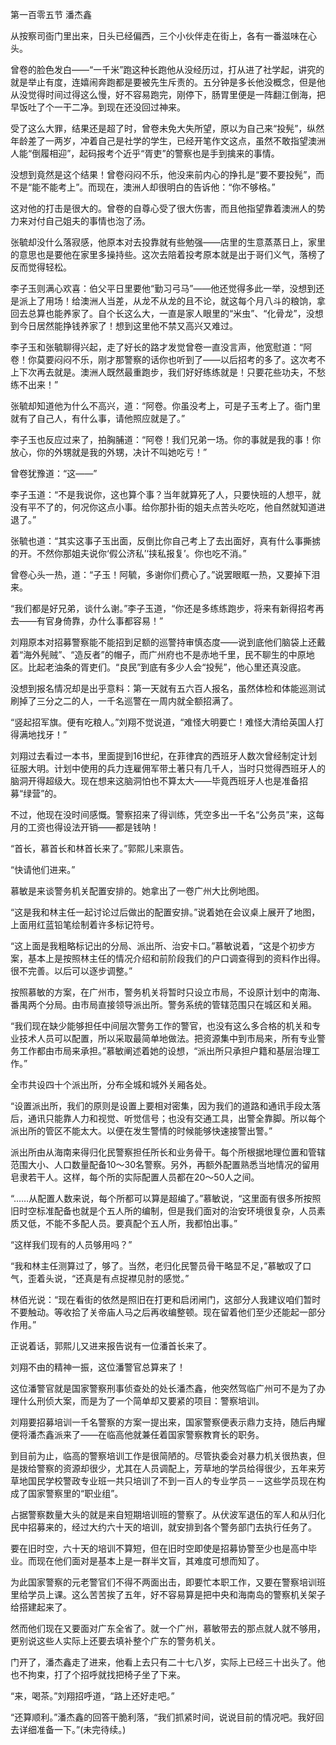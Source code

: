 

第一百零五节 潘杰鑫

从按察司衙门里出来，日头已经偏西，三个小伙伴走在街上，各有一番滋味在心头。

曾卷的脸色发白――“一千米”跑这种长跑他从没经历过，打从进了社学起，讲究的就是举止有度，连嬉闹奔跑都是要被先生斥责的。五分钟是多长他没概念，但是他从没觉得时间过得这么慢，好不容易跑完，刚停下，肠胃里便是一阵翻江倒海，把早饭吐了个一干二净。到现在还没回过神来。

受了这么大罪，结果还是超了时，曾卷未免大失所望，原以为自己来“投髡”，纵然年龄差了一两岁，冲着自己是社学的学生，已经开笔作文这点，虽然不敢指望澳洲人能“倒履相迎”，起码报考个近乎“胥吏”的警察也是手到擒来的事情。

没想到竟然是这个结果！曾卷闷闷不乐，他没来前内心的挣扎是“要不要投髡”，而不是“能不能考上”。而现在，澳洲人却很明白的告诉他：“你不够格。”

这对他的打击是很大的。曾卷的自尊心受了很大伤害，而且他指望靠着澳洲人的势力来对付自己姐夫的事情也泡了汤。

张毓却没什么落寂感，他原本对去投靠就有些勉强――店里的生意蒸蒸日上，家里的意思也是要他在家里多操持些。这次去陪着投考原本就是出于哥们义气，落榜了反而觉得轻松。

李子玉则满心欢喜：伯父平日里要他“勤习弓马”――他还觉得多此一举，没想到还是派上了用场！给澳洲人当差，从龙不从龙的且不论，就这每个月八斗的粮饷，拿回去总算也能养家了。自个长这么大，一直是家人眼里的“米虫”、“化骨龙”，没想到今日居然能挣钱养家了！想到这里他不禁又高兴又难过。

李子玉和张毓聊得兴起，走了好长的路才发觉曾卷一直没言声，他宽慰道：“阿卷！你莫要闷闷不乐，刚才那警察的话你也听到了――以后招考的多了。这次考不上下次再去就是。澳洲人既然最重跑步，我们好好练练就是！只要花些功夫，不愁练不出来！”

张毓却知道他为什么不高兴，道：“阿卷。你虽没考上，可是子玉考上了。衙门里就有了自己人，有什么事，请他照应就是了。”

李子玉也反应过来了，拍胸脯道：“阿卷！我们兄弟一场。你的事就是我的事！你放心，你的外甥就是我的外甥，决计不叫她吃亏！”

曾卷犹豫道：“这――”

李子玉道：“不是我说你，这也算个事？当年就算死了人，只要快班的人想平，就没有平不了的，何况你这点小事。给你那扑街的姐夫点苦头吃吃，他自然就知道进退了。”

张毓也道：“其实这事子玉出面，反倒比你自己考上了去出面好，真有什么事撕掳的开。不然你那姐夫说你‘假公济私’‘挟私报复’。你也吃不消。”

曾卷心头一热，道：“子玉！阿毓，多谢你们费心了。”说罢眼眶一热，又要掉下泪来。

“我们都是好兄弟，谈什么谢。”李子玉道，“你还是多练练跑步，将来有新得招考再去――有官身倚靠，办什么事都容易！”

刘翔原本对招募警察能不能招到足额的巡警持审慎态度――说到底他们脑袋上还戴着“海外髡贼”、“造反者”的帽子，而广州府也不是赤地千里，民不聊生的中原地区。比起老油条的胥吏们。“良民”到底有多少人会“投髡”，他心里还真没底。

没想到报名情况却是出乎意料：第一天就有五六百人报名，虽然体检和体能巡测试刷掉了三分之二的人，一千名巡警在一周内就全额招满了。

“竖起招军旗。便有吃粮人。”刘翔不觉说道，“难怪大明要亡！难怪大清给英国人打得满地找牙！”

刘翔过去看过一本书，里面提到16世纪，在菲律宾的西班牙人数次曾经制定计划征服大明。计划中使用的兵力连雇佣军带土著只有几千人，当时只觉得西班牙人的脑洞开得超级大。现在想来这脑洞怕也不算太大――毕竟西班牙人也是准备招募“绿营”的。

不过，他现在没时间感慨。警察招来了得训练，凭空多出一千名“公务员”来，这每月的工资也得设法开销――都是钱呐！

“首长，慕首长和林首长来了。”郭熙儿来禀告。

“快请他们进来。”

慕敏是来谈警务机关配置安排的。她拿出了一卷广州大比例地图。

“这是我和林主任一起讨论过后做出的配置安排。”说着她在会议桌上展开了地图，上面用红蓝铅笔绘制着许多标记符号。

“这上面是我粗略标记出的分局、派出所、治安卡口。”慕敏说着，“这是个初步方案，基本上是按照林主任的情况介绍和前阶段我们的户口调查得到的资料作出得。很不完善。以后可以逐步调整。”

按照慕敏的方案，在广州市，警务机关将暂时只设立市局，不设原计划中的南海、番禺两个分局。由市局直接领导派出所。警务系统的管辖范围只在城区和关厢。

“我们现在缺少能够担任中间层次警务工作的警官，也没有这么多合格的机关和专业技术人员可以配置，所以采取最简单地做法。把资源集中到市局来，所有专业警务工作都由市局来承担。”慕敏阐述着她的设想，“派出所只承担户籍和基层治理工作。”

全市共设四十个派出所，分布全城和城外关厢各处。

“设置派出所，我们的原则是设置上要相对密集，因为我们的道路和通讯手段太落后，通讯只能靠人力和视觉、听觉信号；也没有交通工具，出警全靠脚。所以每个派出所的管区不能太大。以便在发生警情的时候能够快速接警出警。”

派出所由从海南来得归化民警察担任所长和业务骨干。每个所根据地理位置和管辖范围大小、人口数量配备10～30名警察。另外，再额外配置熟悉当地情况的留用皂隶若干人。这样，每个所的实际配置人员都在20～50人之间。

“……从配置人数来说，每个所都可以算是超编了。”慕敏说，“这里面有很多所按照旧时空标准配备也就是个五人所的编制，但是我们面对的治安环境很复杂，人员素质又低，不能不多配人员。要真配个五人所，我都怕出事。”

“这样我们现有的人员够用吗？”

“我和林主任测算过了，够了。当然，老归化民警员骨干略显不足，”慕敏叹了口气，歪着头说，“还真是有点捉襟见肘的感觉。”

林佰光说：“现在看街的依然是照旧在打更和启闭闸门，这部分人我建议咱们暂时不要触动。等收拾了关帝庙人马之后再收编整顿。现在留着他们至少还能起一部分作用。”

正说着话，郭熙儿又进来报告说有一位潘首长来了。

刘翔不由的精神一振，这位潘警官总算来了！

这位潘警官就是国家警察刑事侦查处的处长潘杰鑫，他突然驾临广州可不是为了办理什么刑侦大案，而是为了一个简单却又要紧的项目：警察培训。

刘翔要招募培训一千名警察的方案一提出来，国家警察便表示鼎力支持，随后冉耀便将潘杰鑫派来了――在临高他就兼任着国家警察教育长的职务。

到目前为止，临高的警察培训工作是很简陋的。尽管执委会对暴力机关很热衷，但是拨给警察的资源却很少，尤其在人员调配上，芳草地的学员给得很少，五年来芳草地国民学校警政专业班一共只培训了不到一百人的专业学员－－这些学员现在构成了国家警察里的“职业组”。

占据警察数量大头的就是来自短期培训班的警察了。从伏波军退伍的军人和从归化民中招募来的，经过大约六十天的培训，就安排到各个警务部门去执行任务了。

要在旧时空，六十天的培训不算短，但在旧时空即使是招募协警至少也是高中毕业。而现在他们面对是基本上是一群半文盲，其难度可想而知了。

为此国家警察的元老警官们不得不两面出击，即要忙本职工作，又要在警察培训班里给学员上课。这么苦苦挨了五年，好不容易算是把中央和海南岛的警察机关架子给搭建起来了。

然而他们现在又要面对广东全省了。就一个广州，慕敏带去的那点就人就不够用，更别说这些人实际上还要去填补整个广东的警务机关。

门开了，潘杰鑫走了进来，他看上去只有二十七八岁，实际上已经三十出头了。他也不拘束，打了个招呼就找把椅子坐了下来。

“来，喝茶。”刘翔招呼道，“路上还好走吧。”

“还算顺利。”潘杰鑫的回答干脆利落，“我们抓紧时间，说说目前的情况吧。我好回去详细准备一下。”(未完待续。)

